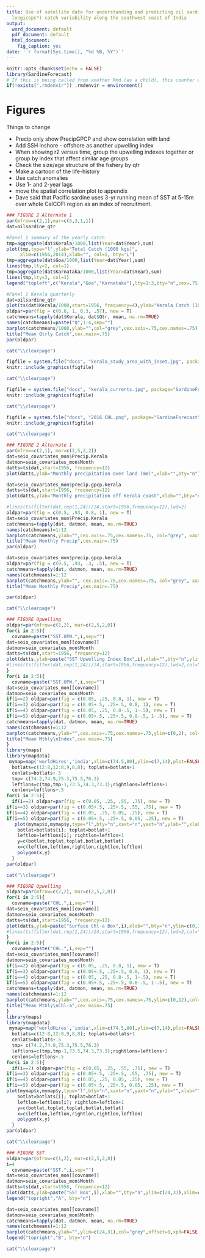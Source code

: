 ```yaml
---
title: Use of satellite data for understanding and predicting oil sardine (*Sardinella
  longiceps*) catch variability along the southwest coast of India
output:
  word_document: default
  pdf_document: default
  html_document:
    fig_caption: yes
date: '`r format(Sys.time(), "%d %B, %Y")`'
---
```


```r
knitr::opts_chunk$set(echo = FALSE)
library(SardineForecast)
# If this is being called from another Rmd (as a child), this counter will exist
if(!exists(".rmdenvir")) .rmdenvir = environment()
```

# Figures

Things to change

* Precip only show PrecipGPCP and show correlation with land
* Add SSH inshore - offshore as another upwelling index
* When showing r2 versus time, group the upwelling indexes together or group by index that affect similar age groups
* Check the size/age structure of the fishery by qtr
* Make a cartoon of the life-history
* Use catch anomalies
* Use 1- and 2-year lags
* move the spatial correlation plot to appendix
* Dave said that Pacific sardine uses 3-yr running mean of SST at 5-15m over whole CalCOFI region as an index of recruitment.

```r
### FIGURE 2 Alternate 1
par(mfrow=c(2,1),mar=c(5,3,1,1))
dat=oilsardine_qtr

#Panel 1 summary of the yearly catch
tmp=aggregate(dat$Kerala/1000,list(Year=dat$Year),sum)
plot(tmp,type="l",ylab="Total Catch (1000 kgs)",
     xlim=c(1956,2014),xlab="", col=1, bty="L")
tmp=aggregate(dat$Goa/1000,list(Year=dat$Year),sum)
lines(tmp,lty=2, col=1)
tmp=aggregate(dat$Karnataka/1000,list(Year=dat$Year),sum)
lines(tmp,lty=3, col=1)
legend("topleft",c("Kerala","Goa","Karnataka"),lty=1:3,bty="n",cex=.75)

#Panel 2 Kerala quarterly
dat=oilsardine_qtr
plot(ts(dat$Kerala/1000,start=1956, frequency=4),ylab="Kerala Catch (1000 kg)",xlab="",bty="L")
oldpar=par(fig = c(0.6, 1, 0.3, .57), new = T)  
catchmeans=tapply(dat$Kerala, dat$Qtr, mean, na.rm=TRUE)
names(catchmeans)=paste("Q",1:4,sep="")
barplot(catchmeans/1000,ylab="",col="grey",cex.axis=.75,cex.names=.75)
title("Mean Qtrly Catch",cex.main=.75)
par(oldpar)
```

```r
cat("\\clearpage")
```

```r
figfile = system.file("docs", "kerala_study_area_with_inset.jpg", package="SardineForecast")
knitr::include_graphics(figfile)
```

```r
cat("\\clearpage")
```

```r
figfile = system.file("docs", "kerala_currents.jpg", package="SardineForecast")
knitr::include_graphics(figfile)
```

```r
cat("\\clearpage")
```

```r
figfile = system.file("docs", "2016 CHL.png", package="SardineForecast")
knitr::include_graphics(figfile)
```

```r
cat("\\clearpage")
```

```r
### FIGURE 2 Alternate 1
par(mfrow=c(2,1), mar=c(2,5,2,2))
dat=seio_covariates_mon$Precip.Kerala
datmon=seio_covariates_mon$Month
datts=ts(dat,start=1956, frequency=12)
plot(datts,ylab="Monthly precipitation over land (mm)",xlab="",bty="n")

dat=seio_covariates_mon$precip.gpcp.kerala
datts=ts(dat,start=1956, frequency=12)
plot(datts,ylab="Monthly precipitation off Kerala coast",xlab="",bty="n")

#lines(ts(filter(dat,rep(1,24))/24,start=1956,frequency=12),lwd=2)
oldpar=par(fig = c(0.5, .93, 0.8, 1), new = T)  
dat=seio_covariates_mon$Precip.Kerala
catchmeans=tapply(dat, datmon, mean, na.rm=TRUE)
names(catchmeans)=1:12
barplot(catchmeans,ylab="",cex.axis=.75,cex.names=.75, col="grey", xaxt="n")
title("Mean Monthly Precip",cex.main=.75)
par(oldpar)

dat=seio_covariates_mon$precip.gpcp.kerala
oldpar=par(fig = c(0.5, .93, .3, .5), new = T)  
catchmeans=tapply(dat, datmon, mean, na.rm=TRUE)
names(catchmeans)=1:12
barplot(catchmeans,ylab="", cex.axis=.75,cex.names=.75, col="grey", xaxt="n")
title("Mean Monthly Precip",cex.main=.75)

par(oldpar)
```

```r
cat("\\clearpage")
```

```r
### FIGURE Upwelling
oldpar=par(mfrow=c(2,2), mar=c(2,5,2,0))
for(i in 2:5){
  covname=paste("SST.UPW.",i,sep="")
dat=seio_covariates_mon[[covname]]
datmon=seio_covariates_mon$Month
datts=ts(dat,start=1956, frequency=12)
plot(datts,ylab=paste("SST Upwelling Index Box",i),xlab="",bty="n",ylim=c(-2,5),xlim=c(1960,2015))
#lines(ts(filter(dat,rep(1,24))/24,start=1956,frequency=12),lwd=2,col="red")
}
for(i in 2:5){
  covname=paste("SST.UPW.",i,sep="")
dat=seio_covariates_mon[[covname]]
datmon=seio_covariates_mon$Month
if(i==2) oldpar=par(fig = c(0.05, .25, 0.8, 1), new = T)  
if(i==3) oldpar=par(fig = c(0.05+.5, .25+.5, 0.8, 1), new = T)  
if(i==4) oldpar=par(fig = c(0.05, .25, 0.8-.5, 1-.5), new = T)  
if(i==5) oldpar=par(fig = c(0.05+.5, .25+.5, 0.8-.5, 1-.5), new = T)  
catchmeans=tapply(dat, datmon, mean, na.rm=TRUE)
names(catchmeans)=1:12
barplot(catchmeans,ylab="",cex.axis=.75,cex.names=.75,ylim=c(0,2), col="grey", xaxt="n")
title("Mean Mthly\nIndex",cex.main=.75)
}
library(maps)
library(mapdata)
 mymap=map('worldHires','india',xlim=c(74.5,80),ylim=c(7,14),plot=FALSE)
  botlats=c(12:8,12:8,9,8,8); toplats=botlats+1
  cenlats=botlats+.5
  tmp= c(74.2,74.9,75.3,75.5,76.3)     
  leftlons=c(tmp,tmp-1,73.5,74.3,73.3);rightlons=leftlons+1
  cenlons=leftlons+.5
for(i in 2:5){
  if(i==2) oldpar=par(fig = c(0.05, .25, .55, .75), new = T)  
if(i==3) oldpar=par(fig = c(0.05+.5, .25+.5, .55, .75), new = T)  
if(i==4) oldpar=par(fig = c(0.05, .25, 0.05, .25), new = T)  
if(i==5) oldpar=par(fig = c(0.05+.5, .25+.5, 0.05, .25), new = T)  
   plot(mymap$x,mymap$y,type="l",bty="n",xaxt="n",yaxt="n",ylab="",xlab="")
    botlat=botlats[i]; toplat=botlat+1
    leftlon=leftlons[i]; rightlon=leftlon+1
    y=c(botlat,toplat,toplat,botlat,botlat)
    x=c(leftlon,leftlon,rightlon,rightlon,leftlon)
    polygon(x,y)
  }
par(oldpar)
```

```r
cat("\\clearpage")
```

```r
### FIGURE Upwelling
oldpar=par(mfrow=c(2,2), mar=c(2,5,2,0))
for(i in 2:5){
  covname=paste("CHL.",i,sep="")
dat=seio_covariates_mon[[covname]]
datmon=seio_covariates_mon$Month
datts=ts(dat,start=1956, frequency=12)
plot(datts,ylab=paste("Surface Chl-a Box",i),xlab="",bty="n",ylim=c(0,35),xlim=c(1980,2020))
#lines(ts(filter(dat,rep(1,24))/24,start=1956,frequency=12),lwd=2,col="red")
}
for(i in 2:5){
  covname=paste("CHL.",i,sep="")
dat=seio_covariates_mon[[covname]]
datmon=seio_covariates_mon$Month
if(i==2) oldpar=par(fig = c(0.05, .25, 0.8, 1), new = T)  
if(i==3) oldpar=par(fig = c(0.05+.5, .25+.5, 0.8, 1), new = T)  
if(i==4) oldpar=par(fig = c(0.05, .25, 0.8-.5, 1-.5), new = T)  
if(i==5) oldpar=par(fig = c(0.05+.5, .25+.5, 0.8-.5, 1-.5), new = T)  
catchmeans=tapply(dat, datmon, mean, na.rm=TRUE)
names(catchmeans)=1:12
barplot(catchmeans,ylab="",cex.axis=.75,cex.names=.75,ylim=c(0,12),col="grey", xaxt="n")
title("Mean Mthly\nChl-a",cex.main=.75)
}
library(maps)
library(mapdata)
 mymap=map('worldHires','india',xlim=c(74.5,80),ylim=c(7,14),plot=FALSE)
  botlats=c(12:8,12:8,9,8,8); toplats=botlats+1
  cenlats=botlats+.5
  tmp= c(74.2,74.9,75.3,75.5,76.3)     
  leftlons=c(tmp,tmp-1,73.5,74.3,73.3);rightlons=leftlons+1
  cenlons=leftlons+.5
for(i in 2:5){
  if(i==2) oldpar=par(fig = c(0.05, .25, .55, .75), new = T)  
if(i==3) oldpar=par(fig = c(0.05+.5, .25+.5, .55, .75), new = T)  
if(i==4) oldpar=par(fig = c(0.05, .25, 0.05, .25), new = T)  
if(i==5) oldpar=par(fig = c(0.05+.5, .25+.5, 0.05, .25), new = T)  
plot(mymap$x,mymap$y,type="l",bty="n",xaxt="n",yaxt="n",ylab="",xlab="")
    botlat=botlats[i]; toplat=botlat+1
    leftlon=leftlons[i]; rightlon=leftlon+1
    y=c(botlat,toplat,toplat,botlat,botlat)
    x=c(leftlon,leftlon,rightlon,rightlon,leftlon)
    polygon(x,y)
  }
par(oldpar)
```

```r
cat("\\clearpage")
```

```r
### FIGURE SST
oldpar=par(mfrow=c(1,2), mar=c(2,5,2,0))
i=4
  covname=paste("SST.",i,sep="")
dat=seio_covariates_mon[[covname]]
datmon=seio_covariates_mon$Month
datts=ts(dat,start=1956, frequency=12)
plot(datts,ylab=paste("SST Box",i),xlab="",bty="n",ylim=c(24,31),xlim=c(2000,2005), yaxs="i", xaxs="i")
legend("topright","A", bty="n")

dat=seio_covariates_mon[[covname]]
datmon=seio_covariates_mon$Month
catchmeans=tapply(dat, datmon, mean, na.rm=TRUE)
names(catchmeans)=1:12
barplot(catchmeans,ylab="",ylim=c(24,31),col="grey",offset=0,xpd=FALSE, axis.lty=1, bty="l")
legend("topright","B", bty="n")
```

```r
cat("\\clearpage")
```

